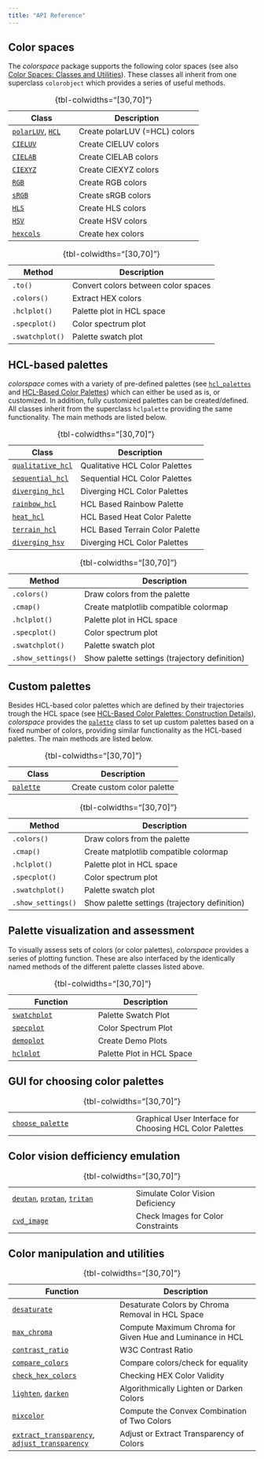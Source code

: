 ```yaml
---
title: "API Reference"
---
```


## Color spaces

The _colorspace_ package supports the following color spaces
(see also [Color Spaces: Classes and Utilities](/articles/color_spaces.qmd)).
These classes all inherit from one superclass `colorobject` which provides
a series of useful methods. 

::: {.tbl-borderless}

| Class | Description |
|-------|-------------|
| [`polarLUV`](/man/colorspace.colorlib.polarLUV.qmd), [`HCL`](/man/colorspace.colorlib.HCL.qmd) | Create polarLUV (=HCL) colors |
| [`CIELUV`](/man/colorspace.colorlib.CIELUV.qmd) | Create CIELUV colors |
| [`CIELAB`](/man/colorspace.colorlib.CIELAB.qmd) | Create CIELAB colors |
| [`CIEXYZ`](/man/colorspace.colorlib.CIEXYZ.qmd) | Create CIEXYZ colors |
| [`RGB`](/man/colorspace.colorlib.RGB.qmd) | Create RGB colors |
| [`sRGB`](/man/colorspace.colorlib.sRGB.qmd) | Create sRGB colors |
| [`HLS`](/man/colorspace.colorlib.HLS.qmd) | Create HLS colors |
| [`HSV`](/man/colorspace.colorlib.HSV.qmd) | Create HSV colors |
| [`hexcols`](/man/colorspace.colorlib.hexcols.qmd) | Create hex colors |

: {tbl-colwidths="[30,70]"}
:::

::: {.tbl-borderless}

| Method   | Description |
|----------|-----------------------------------|
| `.to()`         | Convert colors between color spaces |
| `.colors()`     | Extract HEX colors |
| `.hclplot()`    | Palette plot in HCL space |
| `.specplot()`   | Color spectrum plot |
| `.swatchplot()` | Palette swatch plot |

: {tbl-colwidths="[30,70]"}
:::




## HCL-based palettes

_colorspace_ comes with a variety of pre-defined palettes (see
[`hcl_palettes`](/man/colorspace.hcl_palettes.hcl_palettes.qmd) and
[HCL-Based Color Palettes](articles/hcl_palettes.qmd)) which can either be used
as is, or customized. In addition, fully customized palettes can be created/defined.
All classes inherit from the superclass `hclpalette` providing the same functionality. The
main methods are listed below.

::: {.tbl-borderless}

| Class | Description |
|-------|-------------|
| [`qualitative_hcl`](/man/colorspace.palettes.qualitative_hcl.qmd) | Qualitative HCL Color Palettes |
| [`sequential_hcl`](/man/colorspace.palettes.sequential_hcl.qmd) | Sequential HCL Color Palettes |
| [`diverging_hcl`](/man/colorspace.palettes.diverging_hcl.qmd) | Diverging HCL Color Palettes |
| [`rainbow_hcl`](/man/colorspace.palettes.rainbow_hcl.qmd) | HCL Based Rainbow Palette |
| [`heat_hcl`](/man/colorspace.palettes.heat_hcl.qmd) | HCL Based Heat Color Palette |
| [`terrain_hcl`](/man/colorspace.palettes.terrain_hcl.qmd) | HCL Based Terrain Color Palette |
| [`diverging_hsv`](/man/colorspace.palettes.diverging_hcl.qmd) | Diverging HCL Color Palettes |

: {tbl-colwidths="[30,70]"}
:::

::: {.tbl-borderless}

| Method   | Description |
|----------|-----------------------------------|
| `.colors()`     | Draw colors from the palette |
| `.cmap()`       | Create matplotlib compatible colormap |
| `.hclplot()`    | Palette plot in HCL space |
| `.specplot()`   | Color spectrum plot |
| `.swatchplot()` | Palette swatch plot |
| `.show_settings()` | Show palette settings (trajectory definition) |

: {tbl-colwidths="[30,70]"}
:::


## Custom palettes

Besides HCL-based color palettes which are defined by their trajectories trough the HCL space
(see [HCL-Based Color Palettes: Construction Details](/articles/hcl_palettes.qmd#construction-details)),
_colorspace_ provides the [`palette`](/man/colorspace.palettes.palette.qmd) class to set up
custom palettes based on a fixed number of colors, providing similar functionality
as the HCL-based palettes. The main methods are listed below.

::: {.tbl-borderless}

| Class | Description |
|-------|-------------|
| [`palette`](/man/colorspace.palettes.palette.qmd) | Create custom color palette |

: {tbl-colwidths="[30,70]"}
:::

::: {.tbl-borderless}

| Method   | Description |
|----------|-----------------------------------|
| `.colors()`     | Draw colors from the palette |
| `.cmap()`       | Create matplotlib compatible colormap |
| `.hclplot()`    | Palette plot in HCL space |
| `.specplot()`   | Color spectrum plot |
| `.swatchplot()` | Palette swatch plot |
| `.show_settings()` | Show palette settings (trajectory definition) |

: {tbl-colwidths="[30,70]"}
:::



## Palette visualization and assessment

To visually assess sets of colors (or color palettes), _colorspace_ provides a
series of plotting function. These are also interfaced by the identically named
methods of the different palette classes listed above.

::: {.tbl-borderless}

| Function  | Description |
|-----------|-------------|
| [`swatchplot`](man/colorspace.swatchplot.swatchplot.qmd) | Palette Swatch Plot |
| [`specplot`](man/colorspace.specplot.specplot.qmd) | Color Spectrum Plot |
| [`demoplot`](man/colorspace.demos.demoplot.qmd) | Create Demo Plots |
| [`hclplot`](man/colorspace.hclplot.hclplot.qmd) | Palette Plot in HCL Space |

: {tbl-colwidths="[30,70]"}
:::



## GUI for choosing color palettes

::: {.tbl-borderless}

|   |   |
|---|---|
| [`choose_palette`](man/colorspace.choose_palette.choose_palette.qmd) | Graphical User Interface for Choosing HCL Color Palettes |

: {tbl-colwidths="[30,70]"}
:::


## Color vision defficiency emulation

::: {.tbl-borderless}

|   |   |
|---|---|
| [`deutan`](man/colorspace.CVD.deutan.qmd), [`protan`](man/colorspace.CVD.protan.qmd), [`tritan`](man/colorspace.CVD.tritan.qmd) | Simulate Color Vision Deficiency |
| [`cvd_image`](man/colorspace.cvd_image.cvd_image.qmd) | Check Images for Color Constraints |

: {tbl-colwidths="[30,70]"}
:::


## Color manipulation and utilities

::: {.tbl-borderless}

| Function | Description |
|----------|-------------|
| [`desaturate`](man/colorspace.CVD.desaturate.qmd) | Desaturate Colors by Chroma Removal in HCL Space |
| [`max_chroma`](man/colorspace.utils.max_chroma.qmd) | Compute Maximum Chroma for Given Hue and Luminance in HCL |
| [`contrast_ratio`](man/colorspace.utils.contrast_ratio.qmd) | W3C Contrast Ratio |
| [`compare_colors`](man/colorspace.colorlib.compare_colors.qmd) | Compare colors/check for equality |
| [`check_hex_colors`](man/colorspace.utils.check_hex_colors) | Checking HEX Color Validity |
| [`lighten`](man/colorspace.utils.lighten.qmd), [`darken`](man/colorspace.utils.darken.qmd) | Algorithmically Lighten or Darken Colors |
| [`mixcolor`](man/colorspace.utils.mixcolor.qmd) | Compute the Convex Combination of Two Colors |
| [`extract_transparency`](man/colorspace.utils.extract_transparency.qmd), [`adjust_transparency`](man/colorspace.utils.adjust_transparency.qmd) | Adjust or Extract Transparency of Colors |

: {tbl-colwidths="[30,70]"}
:::


